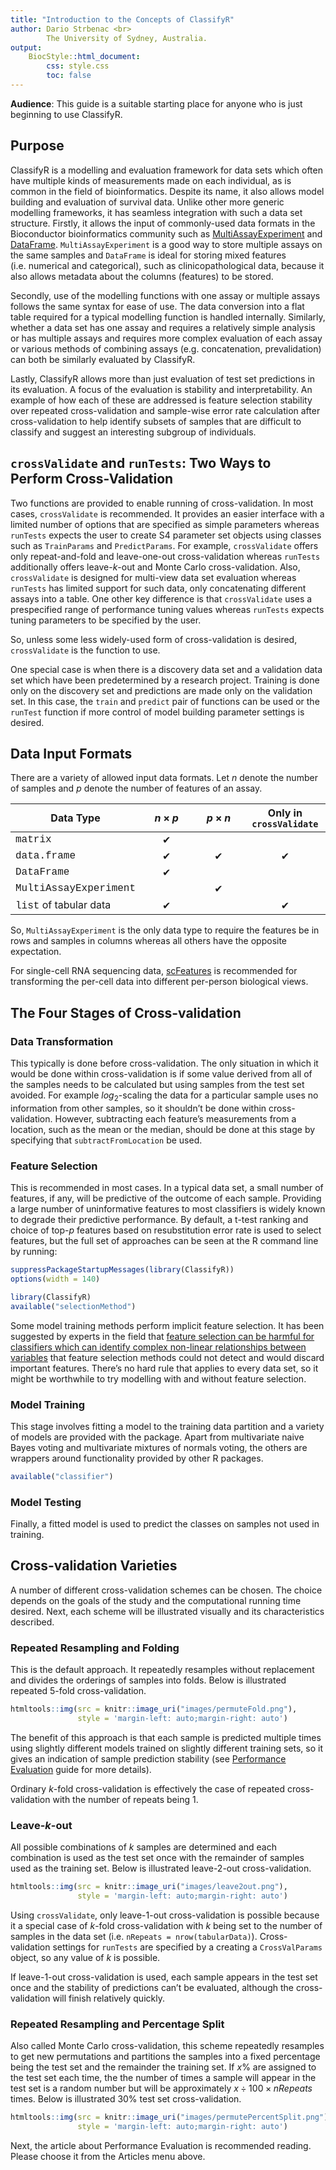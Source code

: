 ```yaml
---
title: "Introduction to the Concepts of ClassifyR"
author: Dario Strbenac <br>
        The University of Sydney, Australia.
output: 
    BiocStyle::html_document:
        css: style.css
        toc: false
---
```


**Audience**: This guide is a suitable starting place for anyone who is just beginning to use ClassifyR.

## Purpose

ClassifyR is a modelling and evaluation framework for data sets which often have multiple kinds of measurements made on each individual, as is common in the field of bioinformatics. Despite its name, it also allows model building and evaluation of survival data. Unlike other more generic modelling frameworks, it has seamless integration with such a data set structure. Firstly, it allows the input of commonly-used data formats in the Bioconductor bioinformatics community such as [MultiAssayExperiment](https://bioconductor.org/packages/release/bioc/html/MultiAssayExperiment.html) and [DataFrame](https://bioconductor.org/packages/release/bioc/html/S4Vectors.html). `MultiAssayExperiment` is a good way to store multiple assays on the same samples and `DataFrame` is ideal for storing mixed features (i.e. numerical and categorical), such as clinicopathological data, because it also allows metadata about the columns (features) to be stored.

Secondly, use of the modelling functions with one assay or multiple assays follows the same syntax for ease of use. The data conversion into a flat table required for a typical modelling function is handled internally. Similarly, whether a data set has one assay and requires a relatively simple analysis or has multiple assays and requires more complex evaluation of each assay or various methods of combining assays (e.g. concatenation, prevalidation) can both be similarly evaluated by ClassifyR.

Lastly, ClassifyR allows more than just evaluation of test set predictions in its evaluation. A focus of the evaluation is stability and interpretability. An example of how each of these are addressed is feature selection stability over repeated cross-validation and sample-wise error rate calculation after cross-validation to help identify subsets of samples that are difficult to classify and suggest an interesting subgroup of individuals.

## `crossValidate` and `runTests`: Two Ways to Perform Cross-Validation

Two functions are provided to enable running of cross-validation. In most cases, `crossValidate` is recommended. It provides an easier interface with a limited number of options that are specified as simple parameters whereas `runTests` expects the user to create S4 parameter set objects using classes such as `TrainParams` and `PredictParams`. For example, `crossValidate` offers only repeat-and-fold and leave-one-out cross-validation whereas `runTests` additionally offers leave-*k*-out and Monte Carlo cross-validation. Also, `crossValidate` is designed for multi-view data set evaluation whereas `runTests` has limited support for such data, only concatenating different assays into a table. One other key difference is that `crossValidate` uses a prespecified range of performance tuning values whereas `runTests` expects tuning parameters to be specified by the user.

So, unless some less widely-used form of cross-validation is desired, `crossValidate` is the function to use.

One special case is when there is a discovery data set and a validation data set which have been predetermined by a research project. Training is done only on the discovery set and predictions are made only on the validation set. In this case, the `train` and `predict` pair of functions can be used or the `runTest` function if more control of model building parameter settings is desired.

## Data Input Formats

There are a variety of allowed input data formats. Let *n* denote the number of samples and *p* denote the number of features of an assay.

Data Type | $n \times p$ | $p \times n$ | Only in `crossValidate`
----|:----:|:----:|:----:
<span style="font-family: 'Courier New', monospace;">matrix</span> | ✔ | |
<span style="font-family: 'Courier New', monospace;">data.frame</span> | ✔ | ✔ | ✔    
<span style="font-family: 'Courier New', monospace;">DataFrame</span> | ✔ | |
<span style="font-family: 'Courier New', monospace;">MultiAssayExperiment</span> |  | ✔ |
<span style="font-family: 'Courier New', monospace;">list</span> of tabular data | ✔ | | ✔    

So, `MultiAssayExperiment` is the only data type to require the features be in rows and samples in columns whereas all others have the opposite expectation.

For single-cell RNA sequencing data, [scFeatures](https://academic.oup.com/bioinformatics/article/38/20/4745/6678979) is recommended for transforming the per-cell data into different per-person biological views.

## The Four Stages of Cross-validation

### Data Transformation

This typically is done before cross-validation. The only situation in which it would be done within cross-validation is if some value derived from all of the samples needs to be calculated but using samples from the test set avoided. For example $log_2$-scaling the data for a particular sample uses no information from other samples, so it shouldn't be done within cross-validation. However, subtracting each feature's measurements from a location, such as the mean or the median, should be done at this stage by specifying that `subtractFromLocation` be used.

### Feature Selection

This is recommended in most cases. In a typical data set, a small number of features, if any, will be predictive of the outcome of each sample. Providing a large number of uninformative features to most classifiers is widely known to degrade their predictive performance. By default, a t-test ranking and choice of top-*p* features based on resubstitution error rate is used to select features, but the full set of approaches can be seen at the R command line by running:

```r
suppressPackageStartupMessages(library(ClassifyR))
options(width = 140)
```

```r
library(ClassifyR)
available("selectionMethod")
```

Some model training methods perform implicit feature selection. It has been suggested by experts in the field that [feature selection can be harmful for classifiers which can identify complex non-linear relationships between variables](https://stats.stackexchange.com/questions/200823/does-it-makes-sense-to-use-feature-selection-before-random-forest#comment384626_200959) that feature selection methods could not detect and would discard important features. There's no hard rule that applies to every data set, so it might be worthwhile to try modelling with and without feature selection.

### Model Training

This stage involves fitting a model to the training data partition and a variety of models are provided with the package. Apart from multivariate naive Bayes voting and multivariate mixtures of normals voting, the others are wrappers around functionality provided by other R packages.

```r
available("classifier")
```

### Model Testing

Finally, a fitted model is used to predict the classes on samples not used in training.

## Cross-validation Varieties

A number of different cross-validation schemes can be chosen. The choice depends on the goals of the study and the computational running time desired. Next, each scheme will be illustrated visually and its characteristics described.

### Repeated Resampling and Folding

This is the default approach. It repeatedly resamples without replacement and divides the orderings of samples into folds. Below is illustrated repeated 5-fold cross-validation.

```r
htmltools::img(src = knitr::image_uri("images/permuteFold.png"), 
               style = 'margin-left: auto;margin-right: auto')
```

The benefit of this approach is that each sample is predicted multiple times using slightly different models trained on slightly different training sets, so it gives an indication of sample prediction stability (see [Performance Evaluation](evaluatePerformance.html) guide for more details).

Ordinary *k*-fold cross-validation is effectively the case of repeated cross-validation with the number of repeats being 1.

### Leave-*k*-out

All possible combinations of *k* samples are determined and each combination is used as the test set once with the remainder of samples used as the training set. Below is illustrated leave-2-out cross-validation.

```r
htmltools::img(src = knitr::image_uri("images/leave2out.png"), 
               style = 'margin-left: auto;margin-right: auto')
```

Using `crossValidate`, only leave-1-out cross-validation is possible because it a special case of *k*-fold cross-validation with *k* being set to the number of samples in the data set (i.e. `nRepeats = nrow(tabularData)`). Cross-validation settings for `runTests` are specified by a creating a `CrossValParams` object, so any value of *k* is possible.

If leave-1-out cross-validation is used, each sample appears in the test set once and the stability of predictions can't be evaluated, although the cross-validation will finish relatively quickly.

### Repeated Resampling and Percentage Split

Also called Monte Carlo cross-validation, this scheme repeatedly resamples to get new permutations and partitions the samples into a fixed percentage being the test set and the remainder the training set. If $x \%$ are assigned to the test set each time, the the number of times a sample will appear in the test set is a random number but will be approximately $x \div 100 \times nRepeats$ times.  Below is illustrated 30% test set cross-validation.

```r
htmltools::img(src = knitr::image_uri("images/permutePercentSplit.png"), 
               style = 'margin-left: auto;margin-right: auto')
```

Next, the article about Performance Evaluation is recommended reading. Please choose it from the Articles menu above.